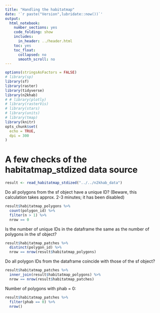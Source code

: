 ```yaml
---
title: "Handling the habitatmap"
date: '`r paste("Version",lubridate::now())`'
output:
  html_notebook:
    number_sections: yes
    code_folding: show
    includes:
      in_header: ../header.html
    toc: yes
    toc_float:
      collapsed: no
      smooth_scroll: no
---
```


```r
options(stringsAsFactors = FALSE)
# library(sp)
library(sf)
library(raster)
library(tidyverse)
library(n2khab)
# # library(plotly)
# library(rasterVis)
# library(stars)
# library(units)
# library(tmap)
library(knitr)
opts_chunk$set(
  echo = TRUE,
  dpi = 300
)
```


# A few checks of the habitatmap_stdized data source

```r
result <- read_habitatmap_stdized("../../n2khab_data")
```


Do all polygons from the sf object have a unique ID? (Beware, this calculation takes approx. 2-3 minutes; it has been disabled)

```r
result$habitatmap_polygons %>% 
  count(polygon_id) %>% 
  filter(n > 1) %>% 
  nrow == 0
```

Is the number of unique IDs in the dataframe the same as the number of polygons in the sf object?

```r
result$habitatmap_patches %>% 
  distinct(polygon_id) %>% 
  nrow == nrow(result$habitatmap_polygons)
```

Do all polygon IDs from the dataframe coincide with those of the sf object?

```r
result$habitatmap_patches %>% 
  inner_join(result$habitatmap_polygons) %>% 
  nrow == nrow(result$habitatmap_patches)
```

Number of polygons with phab = 0:

```r
result$habitatmap_patches %>% 
  filter(phab == 0) %>% 
  nrow()
```

